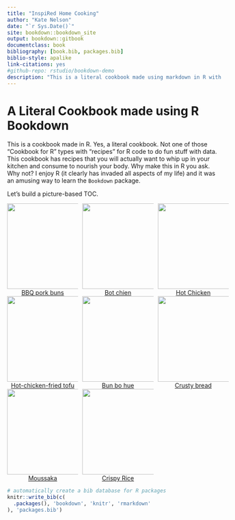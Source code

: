 ```yaml
--- 
title: "InspiRed Home Cooking"
author: "Kate Nelson"
date: "`r Sys.Date()`"
site: bookdown::bookdown_site
output: bookdown::gitbook
documentclass: book
bibliography: [book.bib, packages.bib]
biblio-style: apalike
link-citations: yes
#github-repo: rstudio/bookdown-demo
description: "This is a literal cookbook made using markdown in R with recipes you can actually eat."
---
```


# A Literal Cookbook made using R Bookdown

This is a cookbook made in R. Yes, a literal cookbook. Not one of those "Cookbook for R" types with "recipes" for R code to do fun stuff with data. This cookbook has recipes that you will actually want to whip up in your kitchen and consume to nourish your body. Why make this in R you ask. Why not? I enjoy R (it clearly has invaded all aspects of my life) and it was an amusing way to learn the `Bookdown` package.

Let's build a picture-based TOC. 

<!--  Use nested CSS <div> containers notated using colons per [these directions](https://bookdown.org/yihui/rmarkdown-cookbook/multi-column.html) and cross-referencing per [these instructions](https://bookdown.org/yihui/rmarkdown-cookbook/cross-ref.html). -->


:::: {style="display: grid; grid-template-columns: 33% 33% 33%; grid-column-gap: 10px;"} 

::: {}
<center>
[![](bbq_pork_buns.jpeg){width=200, height=200}](#bbq)
[BBQ pork buns](#bbq)
</center>
:::

::: {}
<center>
[![](bot_chien.jpeg){width=200, height=200}](#botchien)
[Bot chien](#botchien)
</center>
:::

::: {}
<center>
[![](hot_chicken.jpeg){width=200, height=200}](#hotchicken)
[Hot Chicken](#hotchicken)
</center>
:::

::: {}
<center>
[![](hot_chicken_fried_tofu.jpeg){width=200, height=200}](#hottofu)
[Hot-chicken-fried tofu](#hottofu)
</center>
:::

::: {}
<center>
[![](bun_bo_hue.jpeg){width=200, height=200}](#bohue)
[Bun bo hue](#bohue)
</center>
:::

::: {}
<center>
[![](crusty_bread.jpeg){width=200, height=200}](#crustybread)
[Crusty bread](#crustybread)
</center>
:::

::: {}
<center>
[![](moussaka.jpeg){width=200, height=200}](#moussaka)
[Moussaka](#moussaka)
</center>
:::

::: {}
<center>
[![](crispy_rice.jpeg){width=200, height=200}](#crispyrice)
[Crispy Rice](#crispyrice)
</center>
:::

::::





<!-- removing section numbering for recipe sub-headers see [this](https://bookdown.org/yihui/rmarkdown-cookbook/unnumbered-sections.html). -->

```r
# automatically create a bib database for R packages
knitr::write_bib(c(
  .packages(), 'bookdown', 'knitr', 'rmarkdown'
), 'packages.bib')
```
